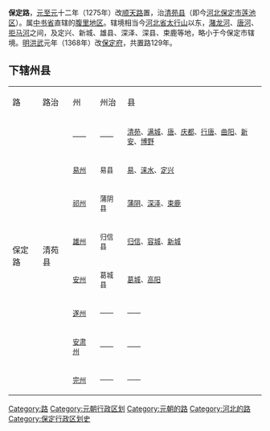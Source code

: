'''保定路'''，[[元|元]][[至元_(忽必烈)|至元]]十二年（1275年）改[[顺天路|顺天路]]置，治[[清苑县|清苑县]]（即今[[河北|河北]][[保定市|保定市]][[莲池区|莲池区]]）。属[[中书省_(元朝)|中书省]]直辖的[[腹里|腹里地区]]。辖境相当今[[河北省|河北省]][[太行山|太行山]]以东，[[潴龙河|潴龙河]]、[[唐河|唐河]]、[[拒马河|拒马河]]之间，及定兴、新城、雄县、深泽、深县、束鹿等地，略小于今保定市辖境。[[明|明]][[洪武|洪武]]元年（1368年）改[[保定府|保定府]]，共置路129年。 

== 下辖州县 ==
{| class="wikitable"
|路
|路治
|州
|州治
|县
|-
| rowspan="8" |保定路
| rowspan="8" |清苑县
|<small>——</small>
|<small>——</small>
|<small>[[清苑区|清苑]]、[[满城区|满城]]、[[唐县|唐]]、[[庆都县|庆都]]、[[行唐县|行唐]]、[[曲阳县|曲阳]]、[[安新县|新安]]、[[博野县|博野]]</small>
|-
|<small>[[易州|易州]]</small>
|<small>易县</small>
|<small>[[易县|易]]、[[涞水县|涞水]]、[[定兴县|定兴]]</small>
|-
|<small>[[祁州|祁州]]</small>
|<small>蒲阴县</small>
|<small>[[安国市|蒲阴]]、[[深泽县|深泽]]、[[辛集市|束鹿]]</small>
|-
|<small>[[雄州_(后周)|雄州]]</small>
|<small>归信县</small>
|<small>[[雄县|归信]]、[[容城县|容城]]、[[新城县_(唐朝)|新城]]</small>
|-
|<small>[[安州_(金朝)|安州]]</small>
|<small>葛城县</small>
|<small>[[安州镇|葛城]]、[[高阳县|高阳]]</small>
|-
|<small>[[遂州_(河北)|遂州]]</small>
|<small>——</small>
|<small>——</small>
|-
|<small>[[安肃州|安肃州]]</small>
|<small>——</small>
|<small>——</small>
|-
|<small>[[完县|完州]]</small>
|<small>——</small>
|<small>——</small>
|}
{{元朝行政区划|nocat}}
[[Category:路|Category:路]] 
[[Category:元朝行政区划|Category:元朝行政区划]]
[[Category:元朝的路|Category:元朝的路]]
[[Category:河北的路|Category:河北的路]]
[[Category:保定行政区划史|Category:保定行政区划史]]
{{元朝行政区划小作品}}